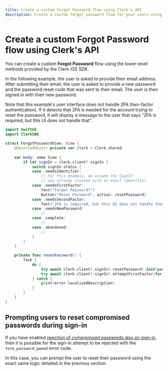 ```yaml
---
title: Create a custom Forgot Password flow using Clerk's API
description: Create a custom forgot password flow for your users using the lower level methods provided by the Clerk iOS SDK.
---
```


# Create a custom Forgot Password flow using Clerk's API

You can create a custom **Forgot Password** flow using the lower-level methods provided by the Clerk iOS SDK.

In the following example, the user is asked to provide their email address. After submitting their email, the user is asked to provide a new password and the password reset code that was sent to their email. The user is then signed in with their new password.

Note that this example's user interface does not handle 2FA (two-factor authentication). If it detects that 2FA is needed for the account trying to reset the password, it will display a message to the user that says "2FA is required, but this UI does not handle that".

```swift
import SwiftUI
import ClerkSDK

struct ForgotPasswordView: View {
    @ObservedObject private var clerk = Clerk.shared
    
    var body: some View {
        if let signIn = clerk.client?.signIn {
            switch signIn.status {
            case .needsIdentifier:
                // For this example, we assume the SignIn 
                // was already created with an email identifier
            case .needsFirstFactor:
                Text("Forgot Password?")
                Button("Reset Password", action: resetPassword)
            case .needsSecondFactor:
                Text("2FA is required, but this UI does not handle that")
            case .needsNewPassword:
                //
            case .complete:
                //
            case .abandoned:
                //
            }
        }
    }
    
    private func resetPassword() {
        Task {
            do {
                try await clerk.client?.signIn?.resetPassword(.init(password: "********", signOutOfOtherSessions: true))
                try await clerk.client?.signIn?.attemptFirstFactor(for: .resetPasswordEmailCode(code: "123456"))
            } catch {
                print(error.localizedDescription)
            }
        }
    }
}
```

## Prompting users to reset compromised passwords during sign-in

If you have enabled [rejection of compromised passwords also on sign-in](/docs/security/password-protection#reject-compromised-passwords-on-sign-in), then it is possible for the sign-in attempt to be rejected with the `form_password_pwned` error code.

In this case, you can prompt the user to reset their password using the exact same logic detailed in the previous section.
